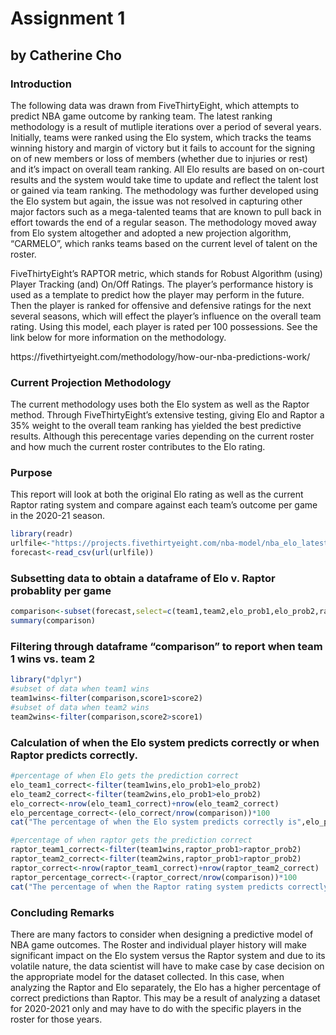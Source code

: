 # Assignment 1
## by Catherine Cho

### Introduction
The following data was drawn from FiveThirtyEight, which attempts to predict NBA game outcome by ranking team. The latest ranking methodology is a result of mutliple iterations over a period of several years. Initially, teams were ranked using the Elo system, which tracks the teams winning history and margin of victory but it fails to account for the signing on of new members or loss of members (whether due to injuries or rest) and it's impact on overall team ranking. All Elo results are based on on-court results and the system would take time to update and reflect the talent lost or gained via team ranking. The methodology was further developed using the Elo system but again, the issue was not resolved in capturing other major factors such as a mega-talented teams that are known to pull back in effort towards the end of a regular season. The methodology moved away from Elo system altogether and adopted a new projection algorithm, "CARMELO", which ranks teams based on the current level of talent on the roster.

FiveThirtyEight's RAPTOR metric, which stands for Robust Algorithm (using) Player Tracking (and) On/Off Ratings. The player's performance history is used as a template to predict how the player may perform in  the future. Then the player is ranked for offensive and defensive ratings for the next several seasons, which will effect the player's influence on the overall team rating. Using this model, each player is rated per 100 possessions. See the link below for more information on the methodology. 

https://fivethirtyeight.com/methodology/how-our-nba-predictions-work/

### Current Projection Methodology
The current methodology uses both the Elo system as well as the Raptor method. Through FiveThirtyEight's extensive testing, giving Elo and Raptor a 35% weight to the overall team ranking has yielded the best predictive results. Although this perecentage varies depending on the current roster and how much the current roster contributes to the Elo rating.  

### Purpose
This report will look at both the original Elo rating as well as the current Raptor rating system and compare against each team's outcome per game in the 2020-21 season. 

```r
library(readr)
urlfile<-"https://projects.fivethirtyeight.com/nba-model/nba_elo_latest.csv"
forecast<-read_csv(url(urlfile))

```

### Subsetting data to obtain a  dataframe of Elo v. Raptor probablity per game

```r
comparison<-subset(forecast,select=c(team1,team2,elo_prob1,elo_prob2,raptor_prob1,raptor_prob2,score1,score2))
summary(comparison)

```

### Filtering through dataframe "comparison" to report when team 1 wins vs. team 2

```r
library("dplyr")
#subset of data when team1 wins
team1wins<-filter(comparison,score1>score2)
#subset of data when team2 wins
team2wins<-filter(comparison,score2>score1)

```

### Calculation of when the Elo system  predicts correctly or when Raptor predicts correctly. 
```r
#percentage of when Elo gets the prediction correct
elo_team1_correct<-filter(team1wins,elo_prob1>elo_prob2)
elo_team2_correct<-filter(team2wins,elo_prob1>elo_prob2)
elo_correct<-nrow(elo_team1_correct)+nrow(elo_team2_correct)
elo_percentage_correct<-(elo_correct/nrow(comparison))*100
cat("The percentage of when the Elo system predicts correctly is",elo_percentage_correct,"%")

#percentage of when raptor gets the prediction correct
raptor_team1_correct<-filter(team1wins,raptor_prob1>raptor_prob2)
raptor_team2_correct<-filter(team2wins,raptor_prob1>raptor_prob2)
raptor_correct<-nrow(raptor_team1_correct)+nrow(raptor_team2_correct)
raptor_percentage_correct<-(raptor_correct/nrow(comparison))*100
cat("The percentage of when the Raptor rating system predicts correctly is",raptor_percentage_correct,"%")
```

### Concluding Remarks
There are many factors to  consider when designing a predictive model of NBA game outcomes. The Roster and individual  player history will make significant impact on the Elo system versus the Raptor system and due to its volatile nature, the data scientist will have to make case by case decision on the appropriate model for the dataset collected. In this case, when analyzing the Raptor and Elo separately, the Elo has a higher percentage of correct predictions than Raptor. This may be a result of analyzing a dataset for 2020-2021 only and may have to do with the specific players in the roster for those years. 
